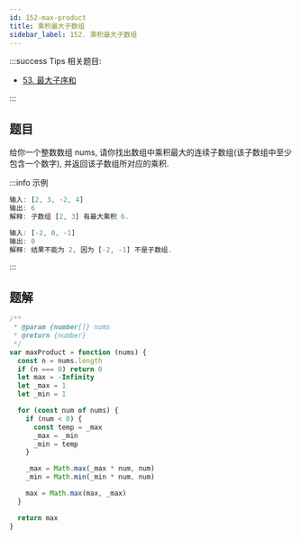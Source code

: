 ```yaml
---
id: 152-max-product
title: 乘积最大子数组
sidebar_label: 152. 乘积最大子数组
---
```


:::success Tips
相关题目:

- [53. 最大子序和](/leetcode/medium/53-max-sub-array)

:::

## 题目

给你一个整数数组 nums, 请你找出数组中乘积最大的连续子数组(该子数组中至少包含一个数字), 并返回该子数组所对应的乘积.

:::info 示例

```ts
输入: [2, 3, -2, 4]
输出: 6
解释: 子数组 [2, 3] 有最大乘积 6.
```

```ts
输入: [-2, 0, -1]
输出: 0
解释: 结果不能为 2, 因为 [-2, -1] 不是子数组.
```

:::

## 题解

```ts
/**
 * @param {number[]} nums
 * @return {number}
 */
var maxProduct = function (nums) {
  const n = nums.length
  if (n === 0) return 0
  let max = -Infinity
  let _max = 1
  let _min = 1

  for (const num of nums) {
    if (num < 0) {
      const temp = _max
      _max = _min
      _min = temp
    }

    _max = Math.max(_max * num, num)
    _min = Math.min(_min * num, num)

    max = Math.max(max, _max)
  }

  return max
}
```
